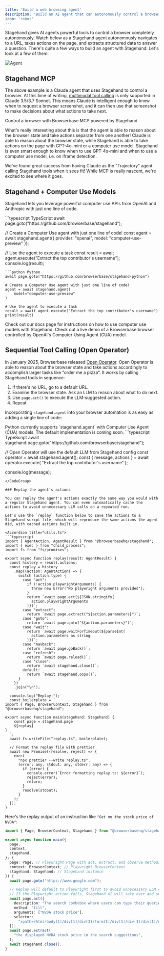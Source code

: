 ```yaml
---
title: 'Build a web browsing agent'
description: 'Build an AI agent that can autonomously control a browser with Stagehand'
icon: 'robot'
---
```


Stagehand gives AI agents powerful tools to control a browser completely autonomously. Watch below as a Stagehand agent autonomously navigates to a URL, takes actions on the page, and extracts structured data to answer a question.
There's quite a few ways to build an agent with Stagehand. Let's look at a few of them.

![Agent](/media/stagehand-agent.gif)

## Stagehand MCP

The above example is a Claude agent that uses Stagehand to control a browser. At this time of writing, [multimodal tool calling](https://sdk.vercel.ai/docs/ai-sdk-core/tools-and-tool-calling#multi-modal-tool-results) is only supported in Claude 3.5/3.7 Sonnet. 
This means Claude is intelligent enough to know when to request a browser screenshot, and it can then use that screenshot to make decisions about what actions to take next.

<CardGroup>
<Card title="Browserbase MCP" href="https://github.com/browserbase/mcp-server-browserbase/" icon="hand-horns">
Control a browser with Browserbase MCP powered by Stagehand
</Card>
</CardGroup>

What's really interesting about this is that the agent is able to reason about the browser state and take actions separate from one another! 
Claude is able to reason about the browser state, while Stagehand is able to take actions on the page with GPT-4o-mini or a computer use model.
Stagehand is even smart enough to know when to use GPT-4o-mini and when to use a computer use model, i.e. on iframe detection.

<Excalidraw className="w-full aspect-video" url="https://link.excalidraw.com/readonly/GWQWmWUBqMBEAamlWsIM?darkMode=true" />

We've found great success from having Claude as the "Trajectory" agent calling Stagehand tools when it sees fit! 
While MCP is really nascent, we're excited to see where it goes.

## Stagehand + Computer Use Models

Stagehand lets you leverage powerful computer use APIs from OpenAI and Anthropic with just one line of code. 

<CodeGroup>
```typescript TypeScript
await page.goto("https://github.com/browserbase/stagehand");

// Create a Computer Use agent with just one line of code!
const agent = await stagehand.agent({
	provider: "openai",
	model: "computer-use-preview"
});

// Use the agent to execute a task
const result = await agent.execute("Extract the top contributor's username");
console.log(result);
```
```python Python
await page.goto("https://github.com/browserbase/stagehand-python")

# Create a Computer Use agent with just one line of code!
agent = await stagehand.agent(
    model="computer-use-preview"
)

# Use the agent to execute a task
result = await agent.execute("Extract the top contributor's username")
print(result)
```
</CodeGroup>

<CardGroup>
<Card title="Stagehand + Computer Use Docs" href="/examples/computer_use" icon="scroll">
Check out our docs page for instructions on how to use computer use models with Stagehand.
</Card>
<Card title="CUA Browser Demo" href="https://cua.browserbase.com/" icon="brain-circuit">
Check out a live demo of a Browserbase browser controlled by OpenAI's Computer Using Agent (CUA) model.
</Card>
</CardGroup>

## Sequential Tool Calling (Open Operator)

In January 2025, Browserbase released [Open Operator](https://operator.browserbase.com). 
Open Operator is able to reason about the browser state and take actions accordingly to accomplish larger tasks like "order me a pizza".
It works by calling Stagehand tools in sequence:

1. If there's no URL, go to a default URL.
1. Examine the browser state. Ask an LLM to reason about what to do next.
1. Use `page.act()` to execute the LLM-suggested action.
1. Repeat

<Excalidraw className="w-full" url="https://link.excalidraw.com/readonly/dKh5sB1gEM1EjVqRCGKn" />

Incorporating `stagehand.agent` into your browser automation is as easy as adding a single line of code:

<Note>
Python currently supports `stagehand.agent` with Computer Use Agent (CUA) models. The default implementation is coming soon. 
</Note>

<CodeGroup>
```typescript TypeScript
await stagehand.page.goto("https://github.com/browserbase/stagehand");

// Open Operator will use the default LLM from Stagehand config
const operator = await stagehand.agent();
const { message, actions } = await operator.execute(
	"Extract the top contributor's username"
);

console.log(message);
```
</CodeGroup>

### Replay the agent's actions

You can replay the agent's actions exactly the same way you would with a regular Stagehand agent. You can even automatically cache the actions to avoid unnecessary LLM calls on a repeated run.

Let's use the `replay` function below to save the actions to a Stagehand script file, which will reproduce the same actions the agent did, with cached actions built in.

<Accordion title="utils.ts">
```typescript
import { AgentAction, AgentResult } from "@browserbasehq/stagehand";
import { exec } from "child_process";
import fs from "fs/promises";

export async function replay(result: AgentResult) {
  const history = result.actions;
  const replay = history
    .map((action: AgentAction) => {
      switch (action.type) {
        case "act":
          if (!action.playwrightArguments) {
            throw new Error("No playwright arguments provided");
          }
          return `await page.act(${JSON.stringify(
            action.playwrightArguments
          )})`;
        case "extract":
          return `await page.extract("${action.parameters}")`;
        case "goto":
          return `await page.goto("${action.parameters}")`;
        case "wait":
          return `await page.waitForTimeout(${parseInt(
            action.parameters as string
          )})`;
        case "navback":
          return `await page.goBack()`;
        case "refresh":
          return `await page.reload()`;
        case "close":
          return `await stagehand.close()`;
        default:
          return `await stagehand.oops()`;
      }
    })
    .join("\n");

  console.log("Replay:");
  const boilerplate = `
import { Page, BrowserContext, Stagehand } from "@browserbasehq/stagehand";

export async function main(stagehand: Stagehand) {
    const page = stagehand.page
	${replay}
}
  `;
  await fs.writeFile("replay.ts", boilerplate);

  // Format the replay file with prettier
  await new Promise((resolve, reject) => {
    exec(
      "npx prettier --write replay.ts",
      (error: any, stdout: any, stderr: any) => {
        if (error) {
          console.error(`Error formatting replay.ts: ${error}`);
          reject(error);
          return;
        }
        resolve(stdout);
      }
    );
  });
}
```
</Accordion>

Here's the replay output of an instruction like `"Get me the stock price of NVDA"`:

```typescript {14-22} replay.ts
import { Page, BrowserContext, Stagehand } from "@browserbasehq/stagehand";

export async function main({
  page,
  context,
  stagehand,
}: {
  page: Page; // Playwright Page with act, extract, and observe methods
  context: BrowserContext; // Playwright BrowserContext
  stagehand: Stagehand; // Stagehand instance
}) {
  await page.goto("https://www.google.com");

  // Replay will default to Playwright first to avoid unnecessary LLM calls!
  // If the Playwright action fails, Stagehand AI will take over and self-heal
  await page.act({
    description: "The search combobox where users can type their queries.",
    method: "fill",
    arguments: ["NVDA stock price"],
    selector:
      "xpath=/html/body[1]/div[1]/div[3]/form[1]/div[1]/div[1]/div[1]/div[1]/div[2]/textarea[1]",
  });
  await page.extract(
    "the displayed NVDA stock price in the search suggestions",
  );
  await stagehand.close();
}
```
